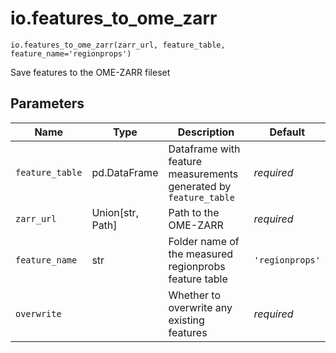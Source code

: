 # io.features_to_ome_zarr { #operetta_compose.io.features_to_ome_zarr }

`io.features_to_ome_zarr(zarr_url, feature_table, feature_name='regionprops')`

Save features to the OME-ZARR fileset

## Parameters

| Name            | Type               | Description                                                      | Default         |
|-----------------|--------------------|------------------------------------------------------------------|-----------------|
| `feature_table` | pd.DataFrame       | Dataframe with feature measurements generated by `feature_table` | _required_      |
| `zarr_url`      | Union\[str, Path\] | Path to the OME-ZARR                                             | _required_      |
| `feature_name`  | str                | Folder name of the measured regionprobs feature table            | `'regionprops'` |
| `overwrite`     |                    | Whether to overwrite any existing features                       | _required_      |